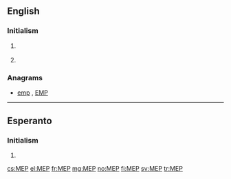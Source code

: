 {{also|mep|mép|мер|мөр}}
==English==

===Initialism===
{{en-initialism}}

# {{context|astronomy|US|lang=en}} {{initialism of|w:Mars Exploration Program|NASA's Mars Exploration Program|lang=en}}
# {{context|politics|EU|lang=en}} {{initialism of|[[member|Member]] of the [[European Parliament]]|lang=en}}

===Anagrams===
* [[emp#English|emp]] , [[EMP#English|EMP]]

----
==Esperanto==

===Initialism===
{{head|eo|initialism}}
# {{initialism of|lang=eo|malneta enlanda produkto||gross domestic product}}

[[cs:MEP]]
[[el:MEP]]
[[fr:MEP]]
[[mg:MEP]]
[[no:MEP]]
[[fi:MEP]]
[[sv:MEP]]
[[tr:MEP]]